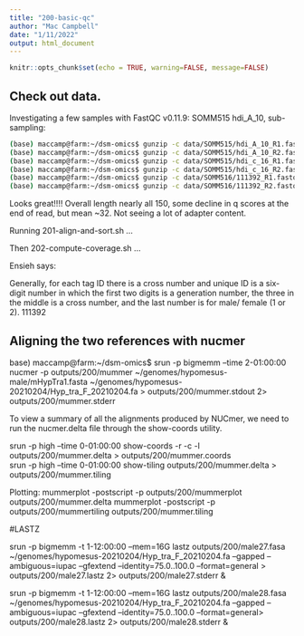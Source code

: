 ```yaml
---
title: "200-basic-qc"
author: "Mac Campbell"
date: "1/11/2022"
output: html_document
---
```


```r
knitr::opts_chunk$set(echo = TRUE, warning=FALSE, message=FALSE)
```

## Check out data.

Investigating a few samples with FastQC v0.11.9: SOMM515 hdi_A_10, sub-sampling:

```sh
(base) maccamp@farm:~/dsm-omics$ gunzip -c data/SOMM515/hdi_A_10_R1.fastq.gz | head -n 400000 > outputs/200/test1.fastq
(base) maccamp@farm:~/dsm-omics$ gunzip -c data/SOMM515/hdi_A_10_R2.fastq.gz | head -n 400000 > outputs/200/test2.fastq
(base) maccamp@farm:~/dsm-omics$ gunzip -c data/SOMM515/hdi_c_16_R1.fastq.gz | head -n 400000 > outputs/200/test3.fastq
(base) maccamp@farm:~/dsm-omics$ gunzip -c data/SOMM515/hdi_c_16_R2.fastq.gz | head -n 400000 > outputs/200/test4.fastq
(base) maccamp@farm:~/dsm-omics$ gunzip -c data/SOMM516/111392_R1.fastq.gz | head -n 400000 > outputs/200/test5.fastq
(base) maccamp@farm:~/dsm-omics$ gunzip -c data/SOMM516/111392_R2.fastq.gz | head -n 400000 > outputs/200/test6.fastq

```


Looks great!!!! Overall length nearly all 150, some decline in q scores at the end of read, but mean ~32. Not seeing a lot of adapter content.

Running 201-align-and-sort.sh ...

Then 202-compute-coverage.sh ...

Ensieh says:

Generally, for each tag ID there is a cross number and unique ID is a six-digit number in which the first two digits is a generation number, the three in the middle is a cross number, and the last number is for male/ female (1 or 2).
111392


## Aligning the two references with nucmer

base) maccamp@farm:~/dsm-omics$ srun -p bigmemm --time 2-01:00:00 nucmer -p outputs/200/mummer ~/genomes/hypomesus-male/mHypTra1.fasta ~/genomes/hypomesus-20210204/Hyp_tra_F_20210204.fa > outputs/200/mummer.stdout 2> outputs/200/mummer.stderr

To view a summary of all the alignments produced by NUCmer, we need to run the nucmer.delta file through the show-coords utility.

srun -p high --time 0-01:00:00 show-coords -r -c -l outputs/200/mummer.delta > outputs/200/mummer.coords     
srun -p high --time 0-01:00:00 show-tiling outputs/200/mummer.delta > outputs/200/mummer.tiling      

Plotting:
mummerplot -postscript -p outputs/200/mummerplot outputs/200/mummer.delta 
mummerplot -postscript -p outputs/200/mummertiling outputs/200/mummer.tiling

#LASTZ 

srun -p bigmemm -t 1-12:00:00 --mem=16G lastz outputs/200/male27.fasa ~/genomes/hypomesus-20210204/Hyp_tra_F_20210204.fa --gapped --ambiguous=iupac --gfextend --identity=75.0..100.0 --format=general > outputs/200/male27.lastz 2> outputs/200/male27.stderr &      

srun -p bigmemm -t 1-12:00:00 --mem=16G lastz outputs/200/male28.fasa ~/genomes/hypomesus-20210204/Hyp_tra_F_20210204.fa --gapped --ambiguous=iupac --gfextend --identity=75.0..100.0 --format=general> outputs/200/male28.lastz 2> outputs/200/male28.stderr &      


